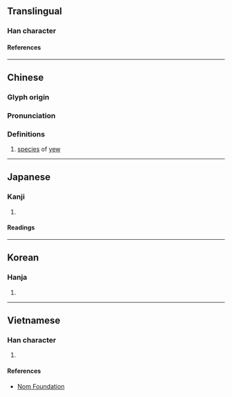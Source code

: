 {{character info/new}}
==Translingual==

===Han character===
{{Han char|rn=75|rad=木|as=08|sn=12|four=11904|canj=LYD|ids=⿱非木}}

====References====
{{Han ref|kx=0532.080|dkj=14927|dj=0920.150|hdz=21230.020|uh=68D0}}

----

==Chinese==
{{zh-forms}}

===Glyph origin===
{{Han etym}}

===Pronunciation===
{{zh-pron
|m=fěi
|c=fei2
|mc=y
|oc=y
|ma=
|cat=n
}}

===Definitions===
{{zh-hanzi}}

# [[species]] of [[yew]]

{{zh-cat|Conifers}}

----

==Japanese==

===Kanji===
{{ja-kanji|grade=|rs=木08}}

# {{defn|lang=ja|sort=木08}}

====Readings====
{{ja-readings
|on=ひ, び
|kun=ゆだめ
}}

----

==Korean==

===Hanja===
{{ko-hanja|비}}

# {{defn|lang=ko|sort=木08}}

----

==Vietnamese==

===Han character===
{{vi-readings|rs=木08|reading=phỉ}}

# {{defn|lang=vi|sort=木08}}

====References====
* [http://nomfoundation.org/common/nom_details.php?codepoint=68d0 Nom Foundation]